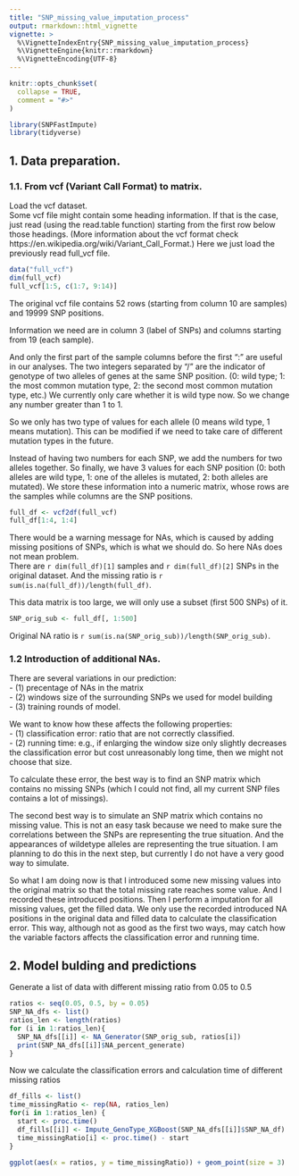 ```yaml
---
title: "SNP_missing_value_imputation_process"
output: rmarkdown::html_vignette
vignette: >
  %\VignetteIndexEntry{SNP_missing_value_imputation_process}
  %\VignetteEngine{knitr::rmarkdown}
  %\VignetteEncoding{UTF-8}
---
```


```r
knitr::opts_chunk$set(
  collapse = TRUE,
  comment = "#>"
)
```

```r
library(SNPFastImpute)
library(tidyverse)
```

## 1. Data preparation.
### 1.1. From vcf (Variant Call Format) to matrix.
Load the vcf dataset.   
Some vcf file might contain some heading information. If that is the case, just read (using the
read.table function) starting from the first row below those headings. (More information about the 
vcf format check https://en.wikipedia.org/wiki/Variant_Call_Format.) 
Here we just load the previously read full_vcf file. 
```r
data("full_vcf")
dim(full_vcf)
full_vcf[1:5, c(1:7, 9:14)]
```
The original vcf file contains 52 rows (starting from column 10 are samples) and 19999 SNP positions. 

Information we need are in column 3 (label of SNPs) and columns starting from 19 (each sample).  

And only the first part of the sample columns before the first ":" are useful in our analyses. 
The two integers separated by "/" are the indicator of genotype of two alleles of genes at the same
SNP position. (0: wild type; 1: the most common mutation type, 2: the second most common mutation type, etc.) 
We currently only care whether it is wild type now. So we change any number greater than 1 to 1. 

So we only has two type of values for each allele (0 means wild type, 1 means mutation). 
This can be modified if we need to take care of different mutation types in the future. 

Instead of having two numbers for each SNP, we add the numbers for two alleles together. 
So finally, we have 3 values for each SNP position 
(0: both alleles are wild type, 1: one of the alleles is mutated, 2: both alleles are mutated). 
We store these information into a numeric matrix, whose rows are the samples while columns are the SNP positions. 

```r
full_df <- vcf2df(full_vcf)
full_df[1:4, 1:4]
```
There would be a warning message for NAs, which is caused by adding missing positions of SNPs, which is what we should do. So here NAs does not mean problem.   
There are `r dim(full_df)[1]` samples and `r dim(full_df)[2]` SNPs in the original dataset. 
And the missing ratio is `r sum(is.na(full_df))/length(full_df)`.  

This data matrix is too large, we will only use a subset (first 500 SNPs) of it.
```r
SNP_orig_sub <- full_df[, 1:500]
```
Original NA ratio is `r sum(is.na(SNP_orig_sub))/length(SNP_orig_sub)`.

### 1.2 Introduction of additional NAs.  
There are several variations in our prediction:  
- (1) precentage of NAs in the matrix  
- (2) windows size of the surrounding SNPs we used for model building  
- (3) training rounds of model.  

We want to know how these affects the following properties:    
- (1) classification error: ratio that are not correctly classified.  
- (2) running time: e.g., if enlarging the window size only slightly decreases the classification
error but cost unreasonably long time, then we might not choose that size.   

To calculate these error, the best way is to find an SNP matrix which contains no missing SNPs 
(which I could not find, all my current SNP files contains a lot of missings). 

The second best way is to simulate an SNP matrix which contains no missing value. 
This is not an easy task because we need to make sure the correlations between the SNPs are
representing the true situation. 
And the appearances of wildetype alleles are representing the true situation. 
I am planning to do this in the next step, but currently I do not have a very good way to simulate. 

So what I am doing now is that I introduced some new missing values into the original matrix so that
the total missing rate reaches some value. And I recorded these introduced positions. 
Then I perform a imputation for all missing values, get the filled data. 
We only use the recorded introduced NA positions in the original data and filled data to calculate
the classification error. 
This way, although not as good as the first two ways, may catch how the variable factors affects the
classification error and running time. 

## 2. Model bulding and predictions
Generate a list of data with different missing ratio from 0.05 to 0.5
```r
ratios <- seq(0.05, 0.5, by = 0.05)
SNP_NA_dfs <- list()
ratios_len <- length(ratios)
for (i in 1:ratios_len){
  SNP_NA_dfs[[i]] <- NA_Generator(SNP_orig_sub, ratios[i])
  print(SNP_NA_dfs[[i]]$NA_percent_generate)
}
```

Now we calculate the classification errors and calculation time of different missing ratios
```r
df_fills <- list()
time_missingRatio <- rep(NA, ratios_len)
for(i in 1:ratios_len) {
  start <- proc.time()
  df_fills[[i]] <- Impute_GenoType_XGBoost(SNP_NA_dfs[[i]]$SNP_NA_df)
  time_missingRatio[i] <- proc.time() - start
}
```


```r
ggplot(aes(x = ratios, y = time_missingRatio)) + geom_point(size = 3)
```

